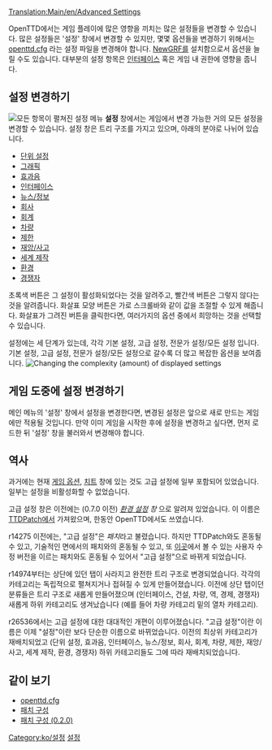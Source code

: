 [[Translation:Main/en/Advanced Settings]]{{ko/목차}}

OpenTTD에서는 게임 플레이에 많은 영향을 끼치는 많은 설정들을 변경할 수 있습니다. 많은 설정들은 '설정' 창에서 변경할 수 있지만, 몇몇 옵션들을 변경하기 위해서는 [[Main/ko/openttd.cfg|openttd.cfg]] 라는 설정 파일을 변경해야 합니다. [[Main/ko/NewGRF|NewGRF]]를 설치함으로서 옵션을 늘릴 수도 있습니다. 대부분의 설정 항목은 [[Main/ko/게임 인터페이스|인터페이스]] 혹은 게임 내 권한에 영향을 줍니다.

==설정 변경하기==
[[File:ko/Advanced options full.png|thumb|right|모든 항목이 펼쳐진 설정 메뉴]]
{{ko/설정}}
'''설정''' 창에서는 게임에서 변경 가능한 거의 모든 설정을 변경할 수 있습니다. 설정 창은 트리 구조를 가지고 있으며, 아래의 분야로 나뉘어 있습니다.

* [[Main/ko/설정/단위 설정|단위 설정]]
* [[Main/ko/설정/그래픽|그래픽]]
* [[Main/ko/설정/효과음|효과음]]
* [[Main/ko/설정/인터페이스|인터페이스]]
* [[Main/ko/설정/뉴스정보|뉴스/정보]]
* [[Main/ko/설정/회사|회사]]
* [[Main/ko/설정/회계|회계]]
* [[Main/ko/설정/차량|차량]]
* [[Main/ko/설정/제한|제한]]
* [[Main/ko/설정/재앙사고|재앙/사고]]
* [[Main/ko/설정/세계 제작|세계 제작]]
* [[Main/ko/설정/환경|환경]]
* [[Main/ko/설정/경쟁자|경쟁자]]

초록색 버튼은 그 설정이 활성화되었다는 것을 알려주고, 빨간색 버튼은 그렇지 않다는 것을 알려줍니다. 화살표 모양 버튼은 가로 스크롤바와 같이 값을 조절할 수 있게 해줍니다.  화살표가 그려진 버튼을 클릭한다면, 여러가지의 옵션 중에서 희망하는 것을 선택할 수 있습니다.

설정에는 세 단계가 있는데, 각각 기본 설정, 고급 설정, 전문가 설정/모든 설정 입니다. 기본 설정, 고급 설정, 전문가 설정/모든 설정으로 갈수록 더 많고 복잡한 옵션을 보여줍니다.
[[File:ko/Settings select.png|Changing the complexity (amount) of displayed settings]]

== 게임 도중에 설정 변경하기 ==
메인 메뉴의 '설정' 창에서 설정을 변경한다면, 변경된 설정은 앞으로 새로 만드는 게임에만 적용될 것입니다. 만약 이미 게임을 시작한 후에 설정을 변경하고 싶다면, 먼저 로드한 뒤 '설정' 창을 불러와서 변경해야 합니다.

== 역사 ==
과거에는 현재 [[Main/ko/게임 옵션 창|게임 옵션]], [[Main/ko/치트|치트]] 창에 있는 것도 고급 설정에 일부 포함되어 있었습니다. 일부는 설정을 비활성화할 수 없었습니다.

고급 설정 창은 이전에는 (0.7.0 이전) ''[[Main/ko/환경 설정|환경 설정]] 창'' 으로 알려져 있었습니다. 이 이름은 [[Main/ko/TTDPatch|TTDPatch]]에서 가져왔으며, 한동안 OpenTTD에서도 쓰였습니다.

r14275 이전에는, "고급 설정"은 ''패치''라고 불렸습니다. 하지만 TTDPatch와도 혼동될 수 있고, 기술적인 면에서의 패치와의 혼동될 수 있고, 또 [http://www.tt-forums.net/viewforum.php?f=33 이곳]에서 볼 수 있는 사용자 수정 버전을 이르는 패치와도 혼동될 수 있어서 "고급 설정"으로 바뀌게 되었습니다.

r14974부터는 상단에 있던 탭이 사라지고 완전한 트리 구조로 변경되었습니다. 각각의 카테고리는 독립적으로 펼쳐지거나 접혀질 수 있게 만들어졌습니다. 이전에 상단 탭이던 분류들은 트리 구조로 새롭게 만들어졌으며 (인터페이스, 건설, 차량, 역, 경제, 경쟁자) 새롭게 하위 카테고리도 생겨났습니다 (예를 들어 차량 카테고리 밑의 열차 카테고리).

r26536에서는 고급 설정에 대한 대대적인 개편이 이루어졌습니다. "고급 설정"이란 이름은 이제 "설정"이란 보다 단순한 이름으로 바뀌었습니다. 이전의 최상위 카테고리가 재배치되었고 (단위 설정, 효과음, 인터페이스, 뉴스/정보, 회사, 회계, 차량, 제한, 재앙/사고, 세계 제작, 환경, 경쟁자) 하위 카테고리들도 그에 따라 재배치되었습니다.

==같이 보기==
*[[Main/ko/Openttd.cfg|openttd.cfg]]
*[[Main/ko/패치 구성|패치 구성]]
*[[Main/ko/패치 구성 (0.2.0)|패치 구성 (0.2.0)]]

[[Category:ko/설정]][[Category:ko/한국어 문서|설정]]